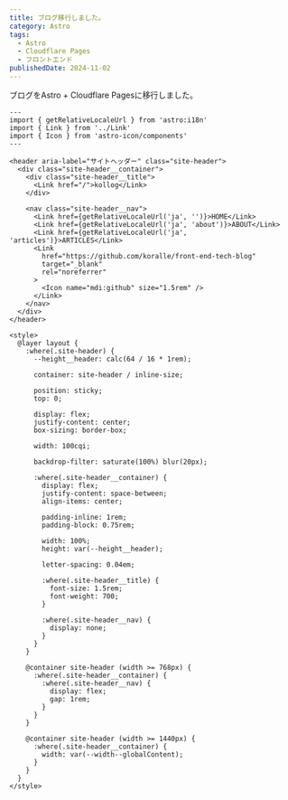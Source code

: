 ```yaml
---
title: ブログ移行しました。
category: Astro
tags:
  - Astro
  - Cloudflare Pages
  - フロントエンド
publishedDate: 2024-11-02
---
```


ブログをAstro + Cloudflare Pagesに移行しました。

```astro
---
import { getRelativeLocaleUrl } from 'astro:i18n'
import { Link } from '../Link'
import { Icon } from 'astro-icon/components'
---

<header aria-label="サイトヘッダー" class="site-header">
  <div class="site-header__container">
    <div class="site-header__title">
      <Link href="/">kollog</Link>
    </div>

    <nav class="site-header__nav">
      <Link href={getRelativeLocaleUrl('ja', '')}>HOME</Link>
      <Link href={getRelativeLocaleUrl('ja', 'about')}>ABOUT</Link>
      <Link href={getRelativeLocaleUrl('ja', 'articles')}>ARTICLES</Link>
      <Link
        href="https://github.com/koralle/front-end-tech-blog"
        target="_blank"
        rel="noreferrer"
      >
        <Icon name="mdi:github" size="1.5rem" />
      </Link>
    </nav>
  </div>
</header>

<style>
  @layer layout {
    :where(.site-header) {
      --height__header: calc(64 / 16 * 1rem);

      container: site-header / inline-size;

      position: sticky;
      top: 0;

      display: flex;
      justify-content: center;
      box-sizing: border-box;

      width: 100cqi;

      backdrop-filter: saturate(100%) blur(20px);

      :where(.site-header__container) {
        display: flex;
        justify-content: space-between;
        align-items: center;

        padding-inline: 1rem;
        padding-block: 0.75rem;

        width: 100%;
        height: var(--height__header);

        letter-spacing: 0.04em;

        :where(.site-header__title) {
          font-size: 1.5rem;
          font-weight: 700;
        }

        :where(.site-header__nav) {
          display: none;
        }
      }
    }

    @container site-header (width >= 768px) {
      :where(.site-header__container) {
        :where(.site-header__nav) {
          display: flex;
          gap: 1rem;
        }
      }
    }

    @container site-header (width >= 1440px) {
      :where(.site-header__container) {
        width: var(--width--globalContent);
      }
    }
  }
</style>
```
